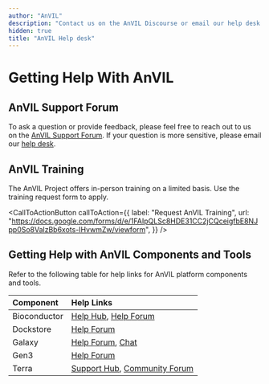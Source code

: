 ```yaml
---
author: "AnVIL"
description: "Contact us on the AnVIL Discourse or email our help desk."
hidden: true
title: "AnVIL Help desk"
---
```


# Getting Help With AnVIL

## AnVIL Support Forum

To ask a question or provide feedback, please feel free to reach out to us on the [AnVIL Support Forum]({anvilHelpURL}). If your question is more sensitive, please email our [help desk]({anvilHelp}).

## AnVIL Training

The AnVIL Project offers in-person training on a limited basis. Use the training request form to apply.

<CallToActionButton
  callToAction={{
    label: "Request AnVIL Training",
    url: "https://docs.google.com/forms/d/e/1FAIpQLSc8HDE31CC2jCQceigfbE8NJpp0So8ValzBb6xots-IHvwmZw/viewform",
  }}
/>

## Getting Help with AnVIL Components and Tools

Refer to the following table for help links for AnVIL platform components and tools.

| Component    | Help Links                                                                                                                |
|:-------------|:--------------------------------------------------------------------------------------------------------------------------|
| Bioconductor | [Help Hub](http://bioconductor.org/help/), [Help Forum](https://support.bioconductor.org/)                                |
| Dockstore    | [Help Forum](https://discuss.dockstore.org/)                                                                              |
| Galaxy       | [Help Forum](https://help.galaxyproject.org/), [Chat](https://gitter.im/galaxyproject)                                    |
| Gen3         | [Help Forum](https://forums.gen3.org/)                                                                                    |
| Terra        | [Support Hub](https://support.terra.bio/hc/en-us), [Community Forum](https://support.terra.bio/hc/en-us/community/topics) |
